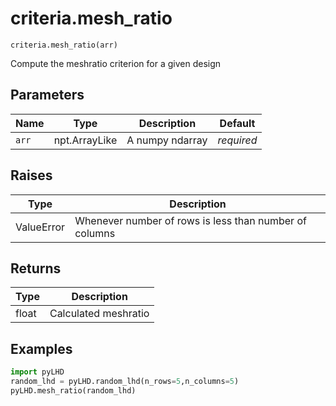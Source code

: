 # criteria.mesh_ratio { #pyLHD.criteria.mesh_ratio }

`criteria.mesh_ratio(arr)`

Compute the meshratio criterion for a given design

## Parameters

| Name   | Type          | Description     | Default    |
|--------|---------------|-----------------|------------|
| `arr`  | npt.ArrayLike | A numpy ndarray | _required_ |

## Raises

| Type       | Description                                            |
|------------|--------------------------------------------------------|
| ValueError | Whenever number of rows is less than number of columns |

## Returns

| Type   | Description          |
|--------|----------------------|
| float  | Calculated meshratio |

## Examples



```python
import pyLHD
random_lhd = pyLHD.random_lhd(n_rows=5,n_columns=5)
pyLHD.mesh_ratio(random_lhd)
```